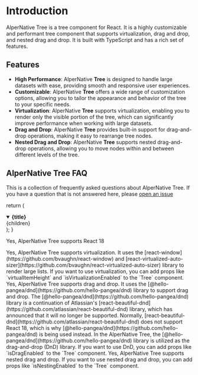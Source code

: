 # Introduction

AlperNative Tree is a tree component for React. It is a highly customizable and performant tree component that supports virtualization, drag and drop, and nested drag and drop. It is built with TypeScript and has a rich set of features.

## Features

- **High Performance**: AlperNative **Tree** is designed to handle large datasets with ease, providing smooth and responsive user experiences.
- **Customizable**: AlperNative **Tree** offers a wide range of customization options, allowing you to tailor the appearance and behavior of the tree to your specific needs.
- **Virtualization**: AlperNative **Tree** supports virtualization, enabling you to render only the visible portion of the tree, which can significantly improve performance when working with large datasets.
- **Drag and Drop**: AlperNative **Tree** provides built-in support for drag-and-drop operations, making it easy to rearrange tree nodes.
- **Nested Drag and Drop**: AlperNative **Tree** supports nested drag-and-drop operations, allowing you to move nodes within and between different levels of the tree.

## AlperNative Tree FAQ

This is a collection of frequently asked questions about AlperNative Tree. If you have a question that is not answered here, please [open an issue](https://github.com/alpernative/tree/issues)

  return (
    <details open className="last-of-type:mb-0 rounded-lg bg-neutral-50 dark:bg-neutral-800 p-2 mt-4">
      <summary>
        <strong className="text-lg">{title}</strong>
      </summary>
      <div className="nx-p-2">{children}</div>
    </details>
  );
}

<FAQBox title="Alpernative Tree support React 18?">Yes, AlperNative Tree supports React 18</FAQBox>

<FAQBox title="AlperNative Tree support Virtualization?">
    Yes, AlperNative Tree supports virtualization. It uses the
    [react-window](https://github.com/bvaughn/react-window) and [react-virtualized-auto-sizer](https://github.com/bvaughn/react-virtualized-auto-sizer) library to render large lists. If you want to use virtualization, you can add props like `virtualItemHeight` and `isVirtualizationEnabled` to the `Tree` component.

</FAQBox>

<FAQBox title="AlperNative Tree support Support DnD?">
  Yes, AlperNative Tree supports drag and drop. It uses the [@hello-pangea/dnd](https://github.com/hello-pangea/dnd)
  library to support drag and drop. The [@hello-pangea/dnd](https://github.com/hello-pangea/dnd) library is a
  continuation of Atlassian's [react-beautiful-dnd](https://github.com/atlassian/react-beautiful-dnd) library, which has
  announced that it will no longer be supported. Normally,
  [react-beautiful-dnd](https://github.com/atlassian/react-beautiful-dnd) does not support React 18, which is why
  [@hello-pangea/dnd](https://github.com/hello-pangea/dnd) is being used instead. In the AlperNative Tree, the
  [@hello-pangea/dnd](https://github.com/hello-pangea/dnd) library is utilized as the drag-and-drop (DnD) library. If
  you want to use DnD, you can add props like `isDragEnabled` to the `Tree` component.
</FAQBox>

<FAQBox title="Alpernative Tree support nested Drag and Drop?">
  Yes, AlperNative Tree supports nested drag and drop. If you want to use nested drag and drop, you can add props like
  `isNestingEnabled` to the `Tree` component.
</FAQBox>
